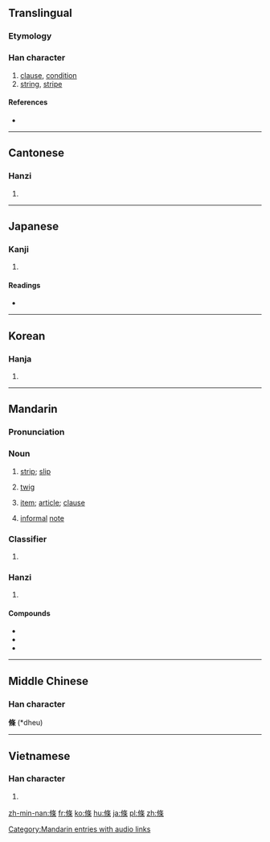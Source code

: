 {{also|条}}
==Translingual==

===Etymology===
{{Han compound|攸|木|ls=psc}}

===Han character===
{{Han char|rn=75|rad=木|as=07|sn=11|four=2829<sub>4</sub>|canj=人中人木 (OLOD)}}

# [[clause]], [[condition]]
# [[string]], [[stripe]]

====References====
* {{Han ref|kx=0529.140|dkj=14859|dj=0917.240|hdz=10176.020|uh=689D|ud=26781|bh=B1F8|bd=45560}}

----

==Cantonese==

===Hanzi===
{{yue-hanzi|jyut=tiu4|y=tiu4|sim=条}}

# {{defn|lang=yue|sort=木07}}

----

==Japanese==

===Kanji===
{{ja-kanji|grade=|rs=木07}}

# {{defn|lang=ja|sort=木07}}

====Readings====
* {{ja-readings|on=[[じょう]] (jō), [[ちょう]] (chō), [[でき]] (deki)|kun=[[えだ]] (eda), [[すじ]] (suji)}}

----

==Korean==

===Hanja===
{{ko-hanja|hangeul=조|eumhun=|rv=jo|mr=cho|y=co}}

# {{defn|lang=ko|sort=木07}}

----

==Mandarin==

===Pronunciation===
{{Pinyin-IPA|tiáo|a=zh-tiáo.ogg}}

===Noun===
{{cmn-noun|t|pin=tiáo|pint=tiao2|tra=條|sim=条}}

# [[strip]]; [[slip]]
#: {{zh-usex|一 張 紙 條|a slip of paper}}
#: {{zh-usex|我 的 朋友 把 他 的 地址 和 電話 號碼 寫 在 一 張 紙 條 上。|My friend wrote down his address and telephone number on a slip of paper.}}
# [[twig]] 
# {{qualifier|of law or treaty}} [[item]]; [[article]]; [[clause]] 
#: {{zh-usex|第 三-十-七 '''條''' 郵政 服務 人員 犯 前 '''條''' 之 罪 或 刑法 第-二-百-零-二 '''條''' 或 第-二-百-零-四 '''條''' 關於 郵票 之 罪 者，加 重 其 刑 至 二 分 之 一。|'''Article''' 37 When postal employees commit crimes mentioned in the preceding '''article''' or '''Article''' 202 or '''Article''' 204 of the Criminal Code with respect to postage stamps, the prison terms shall be increased by one-half.}}
# [[informal]] [[note]]
#: {{zh-usex|病假條|certificate for sick leave}}
#: {{zh-usex|廚房 裡 我 發現 他 留 了 張 條|In the kitchen I find a note from him.}}

===Classifier===
{{cmn-cls|t|pin=tiáo|pint=tiao2|tra=條|sim=条}}
# {{non-gloss definition|classifier for long and thin object or animal}}
#: {{zh-usex|一 條 紅 魚|One red fish}}
#: {{zh-usex|一 條 蛇|a snake}}
#: {{zh-usex|一 條 路|a road}}
#: {{zh-usex|一 條 河|a river}}

===Hanzi===
{{cmn-hanzi|sim=条|pin=[[kuǎn]] ([[kuan3]]), [[tiáo]] ([[tiao2]])|wg=[[k'uan3|k'uan<sup>3</sup>]], [[t'iao2|t'iao<sup>2</sup>]]}}

# {{defn|lang=cmn|sort=木07}}

====Compounds====
* {{l|cmn|粉條子|tr=fěntiáozi}}
* {{l|cmn|藥艾條}}
* {{l|cmn|記憶條|tr=jìyìtiáo}}

[[Category:Mandarin entries with audio links]]

----

==Middle Chinese==

===Han character===
'''條''' (*dheu)<!--note: asterisk indicates that this character appears more than four times in the Tang Dynasty corpus of literature-->

----

==Vietnamese==

===Han character===
{{vi-hantu|[[điều]], [[huy]]|rs=木07}}

# {{defn|lang=vi|sort=木07}}

[[zh-min-nan:條]]
[[fr:條]]
[[ko:條]]
[[hu:條]]
[[ja:條]]
[[pl:條]]
[[zh:條]]